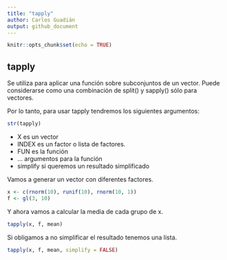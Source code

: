 ```yaml
---
title: "tapply"
author: Carlos Guadián
output: github_document
---
```


```r
knitr::opts_chunk$set(echo = TRUE)
```

## tapply
Se utiliza para aplicar una función sobre subconjuntos de un vector. Puede considerarse como una combinación de split() y sapply() sólo para vectores.

Por lo tanto, para usar tapply tendremos los siguientes argumentos:

```r
str(tapply)
```

- X es un vector
- INDEX es un factor o lista de factores.
- FUN es la función
- ... argumentos para la función
- simplify si queremos un resultado simplificado

Vamos a generar un vector con diferentes factores.

```r
x <- c(rnorm(10), runif(10), rnorm(10, 1))
f <- gl(3, 10)
```

Y ahora vamos a calcular la media de cada grupo de x.

```r
tapply(x, f, mean)
```

Si obligamos a no simplificar el resultado tenemos una lista.

```r
tapply(x, f, mean, simplify = FALSE)
```

